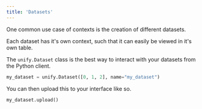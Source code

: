```yaml
---
title: 'Datasets'
---
```


One common use case of contexts is the creation of different datasets.

Each dataset has it's own context, such that it can easily be viewed in it's own table.

The `unify.Dataset` class is the best way to interact with your datasets from the Python client.

```python
my_dataset = unify.Dataset([0, 1, 2], name="my_dataset")
```

You can then upload this to your interface like so.

```python
my_dataset.upload()
```

